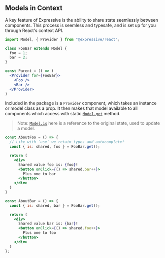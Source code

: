 ## Models in Context

A key feature of Expressive is the ability to share state seemlessly between components.
This process is seemless and typesafe, and is set up for you through React's context API.

```jsx
import Model, { Provider } from "@expressive/react";

class FooBar extends Model {
  foo = 1;
  bar = 2;
}

const Parent = () => (
  <Provider for={FooBar}>
    <Foo />
    <Bar />
  </Provider>
)
```

Included in the package is a `Provider` component, which takes an instance or model class as a prop.
It then makes that model available to all components which access with static [`Model.get`](/apis/model#static-get) method.

> Note: [`Model.is`](/apis/model/#method-is) here is a reference to the original state, used to update a model.

```jsx
const AboutFoo = () => {
  // Like with `use` we retain types and autocomplete!
  const { is: shared, foo } = FooBar.get();

  return (
    <div>
      Shared value foo is: {foo}!
      <button onClick={() => shared.bar++}>
        Plus one to bar
      </button>
    </div>
  )
}

const AboutBar = () => {
  const { is: shared, bar } = FooBar.get();

  return (
    <div>
      Shared value bar is: {bar}!
      <button onClick={() => shared.foo++}>
        Plus one to foo
      </button>
    </div>
  )
};
```